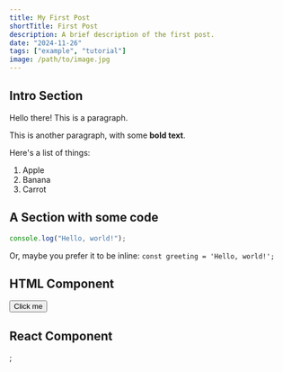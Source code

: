 ```yaml
---
title: My First Post
shortTitle: First Post
description: A brief description of the first post.
date: "2024-11-26"
tags: ["example", "tutorial"]
image: /path/to/image.jpg
---
```



## Intro Section

Hello there! This is a paragraph.

This is another paragraph, with some **bold text**.

Here's a list of things:

1. Apple
2. Banana
3. Carrot

## A Section with some code

```javascript
console.log("Hello, world!");
```

Or, maybe you prefer it to be inline: `const greeting = 'Hello, world!';`

## HTML Component

<button className="bg-blue-500 hover:bg-blue-700 text-white font-bold py-2 px-4 rounded">
  Click me
</button>

## React Component

<Counter />;
